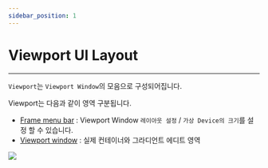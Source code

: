 ```yaml
---
sidebar_position: 1
---
```





# Viewport UI Layout

<hr/>

<TOCInline toc={toc}/>

```Viewport```는 ```Viewport Window```의 모음으로 구성되어집니다.

Viewport는 다음과 같이 영역 구분됩니다.
- [Frame menu bar](viewportTopMenu) : Viewport Window ```레이아웃 설정``` / ```가상 Device의 크기```를 설정 할 수 있습니다.
- [Viewport window](viewportWindow) :  실제 컨테이너와 그라디언트 에디트 영역

![](./img/ui_viewport_ui_layout_area.png)


